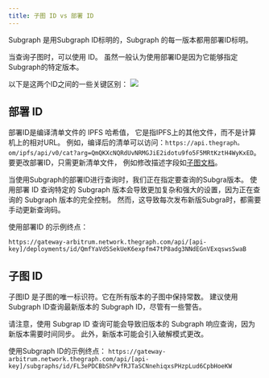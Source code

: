 ```yaml
---
title: 子图 ID vs 部署 ID
---
```


Subgraph 是用Subgraph ID标明的，Subgraph 的每一版本都用部署ID标明。

当查询子图时，可以使用 ID。 虽然一般认为使用部署ID是因为它能够指定Subgraph的特定版本。

以下是这两个ID之间的一些关键区别： ![](/img/subgraph-id-vs-deployment-id.png)

## 部署 ID

部署ID是编译清单文件的 IPFS 哈希值， 它是指IPFS上的其他文件，而不是计算机上的相对URL。 例如，编译后的清单可以访问：`https://api.thegraph。 om/ipfs/api/v0/cat?arg=QmQKXcNQRdUvNRMGJiE2idotu9fo5F5MRtKztH4WyKxED`。 要更改部署ID，只需更新清单文件， 例如修改描述字段如[子图文档](https://github.com/graphprotocol/graph-node/blob/master/docs/subgraph-manifest.md#13-top-level-api)。

当使用Subgraph的部署ID进行查询时，我们正在指定要查询的Subgra版本。 使用部署 ID 查询特定的 Subgraph 版本会导致更加复杂和强大的设置，因为正在查询的 Subgraph 版本的完全控制。 然而，这导致每次发布新版Subgra时，都需要手动更新查询码。

使用部署ID 的示例终点：

`https://gateway-arbitrum.network.thegraph.com/api/[api-key]/deployments/id/QmfYaVdSSekUeK6expfm47tP8adg3NNdEGnVExqswsSwaB`

## 子图 ID

子图ID 是子图的唯一标识符。它在所有版本的子图中保持常数。 建议使用Subgraph ID查询最新版本的 Subgraph ID，尽管有一些警告。

请注意，使用 Subgrap ID 查询可能会导致旧版本的 Subgraph 响应查询，因为新版本需要时间同步。 此外，新版本可能会引入破解模式更改。

使用Subgraph ID的示例终点： `https://gateway-arbitrum.network.thegraph.com/api/[api-key]/subgraphs/id/FL3ePDCBbShPvfRJTaSCNnehiqxsPHzpLud6CpbHoeKW`
